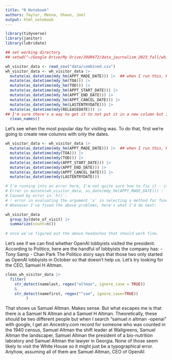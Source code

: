 ```yaml
---
title: "R Notebook"
authors: Taylor, Menna, Shaun, Joel
output: html_notebook
---
```


```r
library(tidyverse)
library(janitor)
library(lubridate)
```


```r
## set working directory
## setwd("~/Google Drive/My Drive/JOUR472/data_journalism_2023_fall/white_house_visitor_logs")

wh_visitor_data <- read_csv("data/combined.csv")
wh_visitor_data <- wh_visitor_data |> 
  mutate(as_datetime(mdy_hm(APPT_MADE_DATE))) |>  ## when I run this, R works but tells me that "14 failed to parse." I cannot for the life of me figure out what it's unhappy about 
  mutate(as_datetime(mdy_hm(TOA))) |> 
  mutate(as_datetime(mdy_hm(TOD))) |>
  mutate(as_datetime(mdy_hm(APPT_START_DATE))) |>
  mutate(as_datetime(mdy_hm(APPT_END_DATE))) |>
  mutate(as_datetime(mdy_hm(APPT_CANCEL_DATE))) |>
  mutate(as_datetime(mdy_hm(LASTENTRYDATE))) |>
  mutate(as_datetime(mdy(RELEASEDATE))) |> 
## I'm sure there's a way to get it to not put it in a new column but I can't figure out how - I know mutate means it will convert into a new column but...it doesn't work without the "mutate." I dunno.
  clean_names()

```
Let's see when the most popular day for visiting was. To do that, first we're going to create new columns with only the dates.
```r
wh_visitor_data <- wh_visitor_data |> 
  mutate(as_datetime(mdy_hm(APPT_MADE_DATE))) |>  ## when I run this, R works but tells me that "14 failed to parse." I cannot for the life of me figure out what it's unhappy about 
  mutate(as_datetime(mdy(TOA))) |> 
  mutate(as_datetime(mdy(TOD))) |>
  mutate(as_datetime(mdy(APPT_START_DATE))) |>
  mutate(as_datetime(mdy(APPT_END_DATE))) |>
  mutate(as_datetime(mdy(APPT_CANCEL_DATE))) |>
  mutate(as_datetime(mdy(LASTENTRYDATE))) 

# I'm running into an error here, I'm not quite sure how to fix it - it does not (like it did before) make new columns as I've asked it to, just this time without the time. According to the Lubridate cheatsheat, my code should work so I dunno (as usual). I tried telling it "as_date" but that threw the following error:
# Error in mutate(wh_visitor_data, as_date(mdy_hm(APPT_MADE_DATE))) : 
# Caused by error in `h()`:
# ! error in evaluating the argument 'x' in selecting a method for function 'as_date': object 'APPT_MADE_DATE' not found
# Whenever I've fixed the above problems, here's what I'd do next:

wh_visitor_data
  group_by(date_of_visit) |> 
  summarize(count=n())
  
# once we've figured out the above headaches that should work fine.
```
Let's see if we can find whether OpenAI lobbyists visited the president.
According to Politico, here are the handful of lobbyists the company has:
-   Tony Samp
-   Chan Park
The Politico story says that those two only started as OpenAI lobbyists in October so that doesn't help us.
Let's try looking for the CEO, Samuel H Altman.
```r
clean_wh_visitor_data |> 
  filter(
    str_detect(namelast, regex("altman", ignore_case = TRUE))
    &
    str_detect(namefirst, regex("^sam", ignore_case=TRUE))
         )
```
That shows us Samuel Altman.
Makes sense.
But what escapes me is that there is a Samuel N Altman and a Samuel H Altman.
Theoretically, these should be two different people but when I search "samuel n altman -openai" with google, I get an Ancestry.com record for someone who was counted in the 1940 census, Samuel Altman the shift leader at Wallgreens, Samuel Altman the landscaper, Samuel Altman the president of a bio-nutrition labratory and Samuel Altman the lawyer in Georgia.
None of those seem likely to visit the White House so it might just be a typographical error.
Anyhow, assuming all of them are Samuel Altman, CEO of OpenAI:
